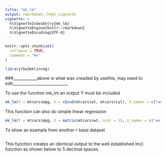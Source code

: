 ```yaml
---
title: "mk_lm"
output: rmarkdown::html_vignette
vignette: >
  %\VignetteIndexEntry{mk_lm}
  %\VignetteEngine{knitr::rmarkdown}
  %\VignetteEncoding{UTF-8}
---
```


```r
knitr::opts_chunk$set(
  collapse = TRUE,
  comment = "#>"
)
```

```r
library(hw3mklinreg)
```

###____________above is what was creaded by usethis, may need to edit____________________________

To use the function mk_lm an output Y must be included

```r
mk_lm(Y = mtcars$mpg, X = cbind(mtcars$wt, mtcars$cyl), X_names = c("weight", "cylinders"))
```




This function can also do simple linear regression

```r
mk_lm(Y = mtcars$mpg, X = matrix(mtcars$wt, ncol = 1), X_names = c("weight"))
```



To show an example from another r base dataset
```r

```



This function creates an identical output to the well established lm() function as shown below to
5 decimal spaces.



